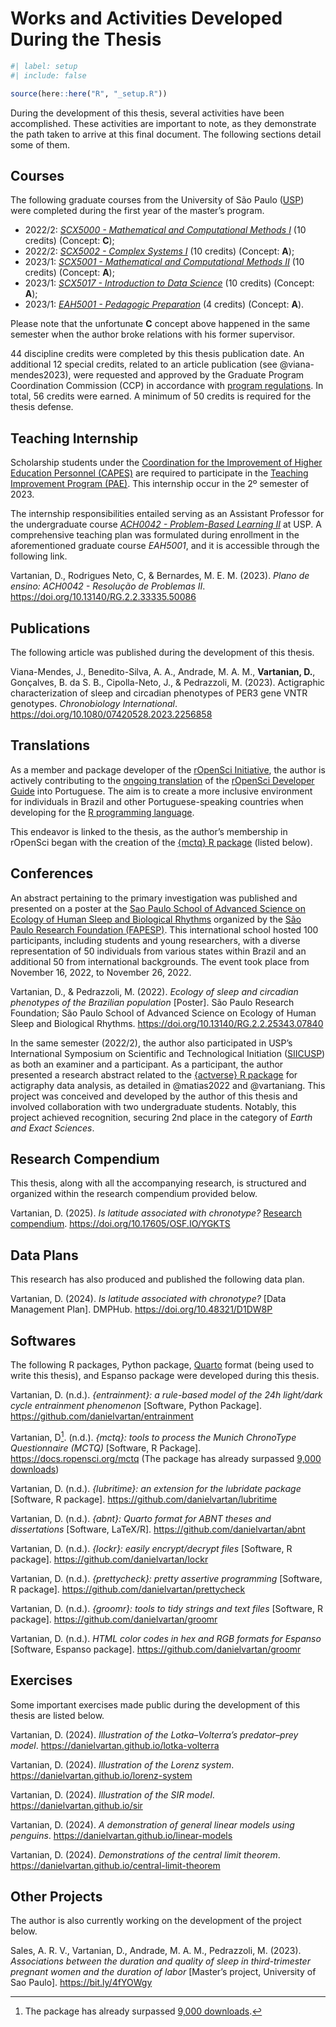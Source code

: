 <!-- %:::% .common h1 begin %:::% -->
# Works and Activities Developed During the Thesis {#sec-sm-works-and-activities}
<!-- %:::% .common h1 end %:::% -->

```r
#| label: setup
#| include: false

source(here::here("R", "_setup.R"))
```

During the development of this thesis, several activities have been accomplished. These activities are important to note, as they demonstrate the path taken to arrive at this final document. The following sections detail some of them.

## Courses

The following graduate courses from the University of São Paulo ([USP](https://www5.usp.br/)) were completed during the first year of the master's program.

* 2022/2: [*SCX5000 - Mathematical and Computational Methods I*](https://uspdigital.usp.br/janus/componente/catalogoDisciplinasInicial.jsf?action=3&sgldis=SCX5000) (10 credits) (Concept: **C**);
* 2022/2: [*SCX5002 - Complex Systems I*](https://uspdigital.usp.br/janus/componente/catalogoDisciplinasInicial.jsf?action=3&sgldis=SCX5002) (10 credits) (Concept: **A**);
* 2023/1: [*SCX5001 - Mathematical and Computational Methods II*](https://uspdigital.usp.br/janus/componente/catalogoDisciplinasInicial.jsf?action=3&sgldis=SCX5001) (10 credits) (Concept: **A**);
* 2023/1: [*SCX5017 - Introduction to Data Science*](https://uspdigital.usp.br/janus/componente/catalogoDisciplinasInicial.jsf?action=3&sgldis=SCX5017) (10 credits) (Concept: **A**);
* 2023/1: [*EAH5001 - Pedagogic Preparation*](https://uspdigital.usp.br/janus/componente/catalogoDisciplinasInicial.jsf?action=3&sgldis=EAH5001) (4 credits) (Concept: **A**).

Please note that the unfortunate **C** concept above happened in the same semester when the author broke relations with his former supervisor.

44 discipline credits were completed by this thesis publication date. An additional 12 special credits, related to an article publication (see @viana-mendes2023), were requested and approved by the Graduate Program Coordination Commission (CCP) in accordance with [program regulations](https://leginf.usp.br/?resolucao=resolucao-copgr-no-7829-de-03-de-outubro-de-2019). In total, 56 credits were earned. A minimum of 50 credits is required for the thesis defense.

## Teaching Internship

Scholarship students under the [Coordination for the Improvement of Higher Education Personnel (CAPES)](https://www.gov.br/capes/) are required to participate in the [Teaching Improvement Program (PAE)](www5.each.usp.br/pae/). This internship occur in the 2º semester of 2023.

The internship responsibilities entailed serving as an Assistant Professor for the undergraduate course [*ACH0042 - Problem-Based Learning II*](https://uspdigital.usp.br/jupiterweb/obterDisciplina?nomdis=&sgldis=ACH0042) at USP. A comprehensive teaching plan was formulated during enrollment in the aforementioned graduate course *EAH5001*, and it is accessible through the following link.

<!-- @vartanian2023b -->

Vartanian, D., Rodrigues Neto, C, & Bernardes, M. E. M. (2023). *Plano de ensino: ACH0042 - Resolução de Problemas II*. <https://doi.org/10.13140/RG.2.2.33335.50086>

## Publications

The following article was published during the development of this thesis.

<!-- @viana-mendes2023 -->

Viana-Mendes, J., Benedito-Silva, A. A., Andrade, M. A. M., **Vartanian, D.**, Gonçalves, B. da S. B., Cipolla-Neto, J., & Pedrazzoli, M. (2023). Actigraphic characterization of sleep and circadian phenotypes of PER3 gene VNTR genotypes. *Chronobiology International*. <https://doi.org/10.1080/07420528.2023.2256858>

## Translations

As a member and package developer of the [rOpenSci Initiative](https://ropensci.org/), the author is actively contributing to the [ongoing translation](https://github.com/ropensci/dev_guide/pull/717) of the [rOpenSci Developer Guide](https://devguide.ropensci.org/) into Portuguese. The aim is to create a more inclusive environment for individuals in Brazil and other Portuguese-speaking countries when developing for the [R programming language](https://www.r-project.org/).

This endeavor is linked to the thesis, as the author's membership in rOpenSci began with the creation of the [{mctq} R package](https://docs.ropensci.org/mctq/) (listed below).

## Conferences

An abstract pertaining to the primary investigation was published and presented on a poster at the [Sao Paulo School of Advanced Science on Ecology of Human Sleep and Biological Rhythms](https://espca.fapesp.br/school/sao_paulo_school_of_advanced_science_on_ecology_of_human_sleep_and_biological_rhythms/101/) organized by the [São Paulo Research Foundation (FAPESP)](https://fapesp.br/en). This international school hosted 100 participants, including students and young researchers, with a diverse representation of 50 individuals from various states within Brazil and an additional 50 from international backgrounds. The event took place from November 16, 2022, to November 26, 2022.

<!-- @vartanian2022a -->

Vartanian, D., & Pedrazzoli, M. (2022). *Ecology of sleep and circadian phenotypes of the Brazilian population* \[Poster\]. São Paulo Research Foundation; São Paulo School of Advanced Science on Ecology of Human Sleep and Biological Rhythms. <https://doi.org/10.13140/RG.2.2.25343.07840>

In the same semester (2022/2), the author also participated in USP's International Symposium on Scientific and Technological Initiation ([SIICUSP](https://prpi.usp.br/siicusp/)) as both an examiner and a participant. As a participant, the author presented a research abstract related to the [{actverse} R package](https://github.com/giperbio/actverse) for actigraphy data analysis, as detailed in @matias2022 and @vartaniang. This project was conceived and developed by the author of this thesis and involved collaboration with two undergraduate students. Notably, this project achieved recognition, securing 2nd place in the category of *Earth and Exact Sciences*.

## Research Compendium

This thesis, along with all the accompanying research, is structured and organized within the research compendium provided below.

<!-- @vartanian2025 -->

Vartanian, D. (2025). *Is latitude associated with chronotype?* [Research compendium]. <https://doi.org/10.17605/OSF.IO/YGKTS>

## Data Plans

This research has also produced and published the following data plan.

<!-- @vartanian2024 -->

Vartanian, D. (2024). *Is latitude associated with chronotype?* [Data Management Plan]. DMPHub. <https://doi.org/10.48321/D1DW8P>

## Softwares

The following R packages, Python package, [Quarto](https://quarto.org/) format (being used to write this thesis), and Espanso package were developed during this thesis.

<!-- @vartaniane -->

Vartanian, D. (n.d.). *{entrainment}: a rule-based model of the 24h light/dark cycle entrainment phenomenon* [Software, Python Package]. <https://github.com/danielvartan/entrainment>

<!-- @vartanianh -->

Vartanian, D[^sm-10-1]. (n.d.). *{mctq}: tools to process the Munich ChronoType Questionnaire (MCTQ)* [Software, R Package]. <https://docs.ropensci.org/mctq> (The package has already surpassed [9,000 downloads](https://danielvartan.shinyapps.io/cran-logs/?package=mctq))

<!-- @vartanianc -->

Vartanian, D. (n.d.). *{lubritime}: an extension for the lubridate package* [Software, R package]. <https://github.com/danielvartan/lubritime>

<!-- @vartanianf -->

Vartanian, D. (n.d.). *{abnt}: Quarto format for ABNT theses and dissertations* [Software, LaTeX/R]. <https://github.com/danielvartan/abnt>

<!-- @vartaniand -->

Vartanian, D. (n.d.). *{lockr}: easily encrypt/decrypt files* [Software, R package]. <https://github.com/danielvartan/lockr>

<!-- @vartanianb -->

Vartanian, D. (n.d.). *{prettycheck}: pretty assertive programming* [Software, R package]. <https://github.com/danielvartan/prettycheck>

<!-- @vartaniang -->

Vartanian, D. (n.d.). *{groomr}: tools to tidy strings and text files* [Software, R package]. <https://github.com/danielvartan/groomr>

<!-- @vartaniann -->

Vartanian, D. (n.d.). *HTML color codes in hex and RGB formats for Espanso* [Software, Espanso package]. <https://github.com/danielvartan/groomr>

## Exercises

Some important exercises made public during the development of this thesis are listed below.

<!-- @vartanianm -->

Vartanian, D. (2024). *Illustration of the Lotka–Volterra's predator–prey model*. <https://danielvartan.github.io/lotka-volterra>

<!-- @vartanianj -->

Vartanian, D. (2024). *Illustration of the Lorenz system*. <https://danielvartan.github.io/lorenz-system>

<!-- @vartaniani -->

Vartanian, D. (2024). *Illustration of the SIR model*. <https://danielvartan.github.io/sir>

<!-- @vartaniank -->

Vartanian, D. (2024). *A demonstration of general linear models using penguins*. <https://danielvartan.github.io/linear-models>

<!-- @vartanianl -->

Vartanian, D. (2024). *Demonstrations of the central limit theorem*. <https://danielvartan.github.io/central-limit-theorem>


## Other Projects

The author is also currently working on the development of the project below.

Sales, A. R. V., Vartanian, D., Andrade, M. A. M., Pedrazzoli, M. (2023). *Associations between the duration and quality of sleep in third-trimester pregnant women and the duration of labor* \[Master's project, University of Sao Paulo\]. <https://bit.ly/4fYOWgy>

[^sm-10-1]: The package has already surpassed [9,000 downloads](https://danielvartan.shinyapps.io/cran-logs/?package=mctq).
